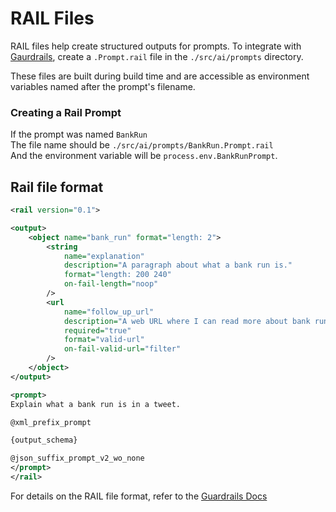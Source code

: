 # RAIL Files
RAIL files help create structured outputs for prompts. To integrate with [Gaurdrails](https://github.com/ShreyaR/guardrails), create a `.Prompt.rail` file in the `./src/ai/prompts` directory.

These files are built during build time and are accessible as environment variables named after the prompt's filename.

### Creating a Rail Prompt
If the prompt was named `BankRun`  
The file name should be `./src/ai/prompts/BankRun.Prompt.rail`   
And the environment variable will be `process.env.BankRunPrompt`.

## Rail file format
```xml filename="./src/ai/prompts/bank_run.Prompt.rail"
<rail version="0.1">

<output>
    <object name="bank_run" format="length: 2">
        <string
            name="explanation"
            description="A paragraph about what a bank run is."
            format="length: 200 240"
            on-fail-length="noop"
        />
        <url
            name="follow_up_url"
            description="A web URL where I can read more about bank runs."
            required="true"
            format="valid-url"
            on-fail-valid-url="filter"
        />
    </object>
</output>

<prompt>
Explain what a bank run is in a tweet.

@xml_prefix_prompt

{output_schema}

@json_suffix_prompt_v2_wo_none
</prompt>
</rail>
```

For details on the RAIL file format, refer to the [Guardrails Docs](https://shreyar.github.io/guardrails/)
 